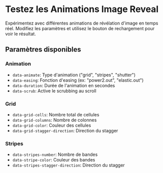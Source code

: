 # Testez les Animations Image Reveal


Expérimentez avec différentes animations de révélation d'image en temps réel. Modifiez les paramètres et utilisez le bouton de rechargement pour voir le résultat.

<NxImageRevealFreePlay />

## Paramètres disponibles

### Animation
- `data-animate`: Type d'animation ("grid", "stripes", "shutter")
- `data-easing`: Fonction d'easing (ex: "power2.out", "elastic.out")
- `data-duration`: Durée de l'animation en secondes
- `data-scrub`: Active le scrubbing au scroll

### Grid
- `data-grid-cells`: Nombre total de cellules
- `data-grid-columns`: Nombre de colonnes
- `data-grid-color`: Couleur des cellules
- `data-grid-stagger-direction`: Direction du stagger

### Stripes
- `data-stripes-number`: Nombre de bandes
- `data-stripe-color`: Couleur des bandes
- `data-stripes-stagger-direction`: Direction du stagger 